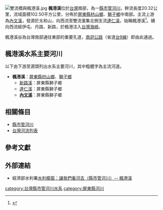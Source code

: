 {{Infobox River
  | river_name      = 楓港溪
  | other_name      = 
  | image_name      = Fenggang River Estuary 楓港溪口 - panoramio.jpg
  | image_size      = 
  | caption         = 楓港溪口
  | origin          = 太和山
  | mouth           = 楓港
  | progression     = [[臺灣海峽|臺灣海峽]]
  | basin_countries = 
  | location        = [[屏東縣|屏東縣]][[枋山鄉|枋山鄉]]、[[獅子鄉_(台灣)|獅子鄉]]
  | length          = {{convert|20.32|km|mi|0}}
  | elevation       = 
  | mouth_elevation = 
  | discharge       = 
  | watershed       = {{convert|102.50|km2|sqmi|0}}
}}
[[File:雙流橋與楓港溪.jpg|thumb]]
'''楓港溪'''位於[[台灣|台灣]]南部，為一[[縣市管河川|縣市管河川]]，幹流長度20.32公里，流域面積102.50平方公里，分佈於[[屏東縣|屏東縣]][[枋山鄉|枋山鄉]]、[[獅子鄉_(台灣)|獅子鄉]]中南部。主流上游為[[內文溪|內文溪]]，發源於太和山，向西流至雙流滙集北側支流[[達仁溪_(屏東縣)|達仁溪]]，始稱楓港溪<ref>{{Cite web |url=http://recreation.forest.gov.tw/NC/NC_4_2.aspx?NEC_ID=sl |title=《雙流自然教育中心》，台灣山林悠遊網，行政院農委會林務局 |access-date=2013-09-09 |archive-url=https://web.archive.org/web/20160304095628/http://recreation.forest.gov.tw/NC/NC_4_2.aspx?NEC_ID=sl |archive-date=2016-03-04 |dead-url=yes }}</ref>。續向西流經伊屯、丹路、新路，於楓港注入[[台灣海峽|台灣海峽]]。

楓港溪谷為台灣南部通往東部的重要孔道，[[南迴公路|南迴公路]]（省道[[台9線|台9線]]）即由此通過。

==楓港溪水系主要河川==
以下由下游至源頭列出水系主要河川，其中粗體字為主流河道。
*'''楓港溪'''：[[屏東縣|屏東縣]][[枋山鄉|枋山鄉]]、[[獅子鄉_(台灣)|獅子鄉]]
**[[新路溪|新路溪]]：屏東縣獅子鄉
**[[達仁溪_(屏東縣)|達仁溪]]：屏東縣獅子鄉
**'''[[內文溪|內文溪]]'''：屏東縣獅子鄉

==相關條目==
*[[縣市管河川|縣市管河川]]
*[[台灣河流列表|台灣河流列表]]

==參考文獻==
{{reflist}}

==外部連結==
*經濟部水利署[https://web.archive.org/web/20080102020744/http://www.wra.gov.tw/ct.asp?xItem=20068&CtNode=4390 水利櫥窗：讓我們看河去（縣市管河川）-- 楓港溪]

{{台灣河流}}
{{台灣地景}}
[[category:台灣縣市管河川水系|category:台灣縣市管河川水系]]
[[category:屏東縣河川|category:屏東縣河川]]